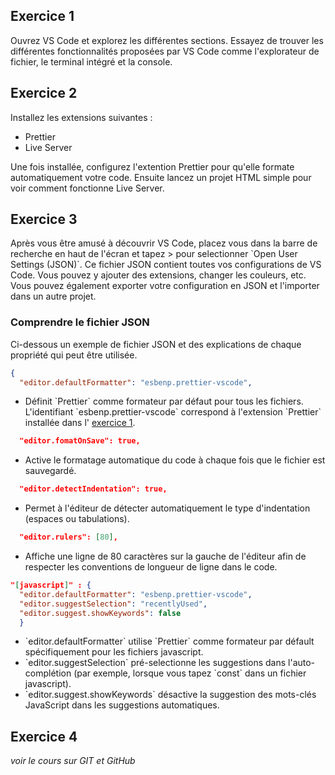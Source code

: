 <h2 id="exercice-1">Exercice 1</h2>

<p>
  Ouvrez VS Code et explorez les différentes sections. Essayez de trouver les
  différentes fonctionnalités proposées par VS Code comme l'explorateur de
  fichier, le terminal intégré et la console.
</p>

<h2>Exercice 2</h2>

<p>Installez les extensions suivantes :</p>
<ul>
  <li>Prettier</li>
  <li>Live Server</li>
</ul>
<p>
  Une fois installée, configurez l'extention Prettier pour qu'elle formate
  automatiquement votre code. Ensuite lancez un projet HTML simple pour voir
  comment fonctionne Live Server.
</p>

<h2>Exercice 3</h2>
<p>
  Après vous être amusé à découvrir VS Code, placez vous dans la barre de
  recherche en haut de l'écran et tapez > pour selectionner `Open User Settings
  (JSON)`. Ce fichier JSON contient toutes vos configurations de VS Code. Vous
  pouvez y ajouter des extensions, changer les couleurs, etc. Vous pouvez
  également exporter votre configuration en JSON et l'importer dans un autre
  projet.
</p>

<h3>Comprendre le fichier JSON</h3>
<p>
  Ci-dessous un exemple de fichier JSON et des explications de chaque propriété
  qui peut être utilisée.
</p>

```json
{
  "editor.defaultFormatter": "esbenp.prettier-vscode",
```

<ul>
  <li>
    Définit `Prettier` comme formateur par défaut pour tous les fichiers.
    L'identifiant `esbenp.prettier-vscode` correspond à l'extension `Prettier`
    installée dans l'
    <a href="#exercice-1">exercice 1</a>.
  </li>
</ul>

```json
  "editor.fomatOnSave": true,
```

<ul>
  <li>
    Active le formatage automatique du code à chaque fois que le fichier est
    sauvegardé.
  </li>
</ul>

```json
  "editor.detectIndentation": true,
```

<ul>
  <li>
    Permet à l'éditeur de détecter automatiquement le type d'indentation
    (espaces ou tabulations).
  </li>
</ul>

```json
  "editor.rulers": [80],
```

<ul>
  <li>
    Affiche une ligne de 80 caractères sur la gauche de l'éditeur afin de
    respecter les conventions de longueur de ligne dans le code.
  </li>
</ul>

```json
"[javascript]" : {
  "editor.defaultFormatter": "esbenp.prettier-vscode",
  "editor.suggestSelection": "recentlyUsed",
  "editor.suggest.showKeywords": false
  }
```

<ul>
  <li>
    `editor.defaultFormatter` utilise `Prettier` comme formateur par défault
    spécifiquement pour les fichiers javascript.
  </li>
  <li>
    `editor.suggestSelection` pré-selectionne les suggestions dans
    l'auto-complétion (par exemple, lorsque vous tapez `const` dans un fichier
    javascript).
  </li>
  <li>
    `editor.suggest.showKeywords` désactive la suggestion des mots-clés
    JavaScript dans les suggestions automatiques.
  </li>
</ul>

<h2>Exercice 4</h2>
<p>
  <em>voir le cours sur GIT et GitHub</em>
</p>
<p></p>
